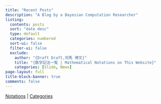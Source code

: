 ```yaml
---
title: "Recent Posts"
description: "A Blog by a Bayesian Computation Researcher"
listing:
  contents: posts
  sort: "date desc"
  type: default
  categories: numbered
  sort-ui: false
  filter-ui: false
  exclude: 
    author: "{Draft Draft,司馬 博文}"
    title: "{数学記法一覧 | Mathematical Notations on This Website}"
    categories: [Slide, News]
page-layout: full
title-block-banner: true
comments: false
---
```


[Notations](/posts/Surveys/Notations.qmd)  |  [Categories](/static/PartialCategories.qmd)

